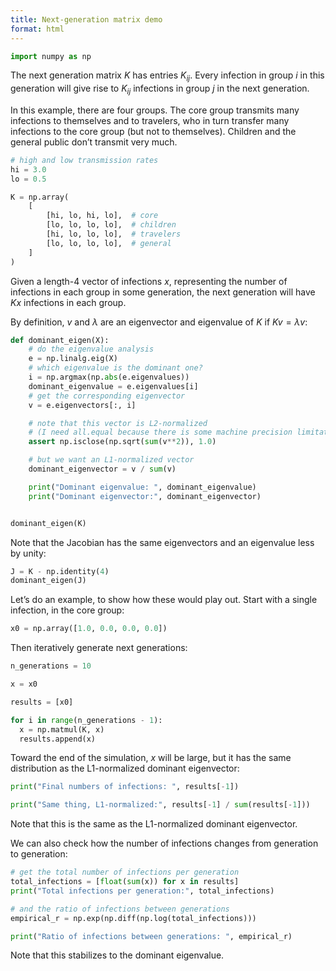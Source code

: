 ```yaml
---
title: Next-generation matrix demo
format: html
---
```


```python
import numpy as np
```

The next generation matrix $K$ has entries $K_{ij}$. Every infection in group $i$ in this generation will give rise to $K_{ij}$ infections in group $j$ in the next generation.

In this example, there are four groups. The core group transmits many infections to themselves and to travelers, who in turn transfer many infections to the core group (but not to themselves). Children and the general public don't transmit very much.

```python
# high and low transmission rates
hi = 3.0
lo = 0.5

K = np.array(
    [
        [hi, lo, hi, lo],  # core
        [lo, lo, lo, lo],  # children
        [hi, lo, lo, lo],  # travelers
        [lo, lo, lo, lo],  # general
    ]
)
```

Given a length-4 vector of infections $x$, representing the number of infections in each group in some generation, the next generation will have $Kx$ infections in each group.

By definition, $v$ and $\lambda$ are an eigenvector and eigenvalue of $K$ if $Kv = \lambda v$:

```python
def dominant_eigen(X):
    # do the eigenvalue analysis
    e = np.linalg.eig(X)
    # which eigenvalue is the dominant one?
    i = np.argmax(np.abs(e.eigenvalues))
    dominant_eigenvalue = e.eigenvalues[i]
    # get the corresponding eigenvector
    v = e.eigenvectors[:, i]

    # note that this vector is L2-normalized
    # (I need all.equal because there is some machine precision limitation)
    assert np.isclose(np.sqrt(sum(v**2)), 1.0)

    # but we want an L1-normalized vector
    dominant_eigenvector = v / sum(v)

    print("Dominant eigenvalue: ", dominant_eigenvalue)
    print("Dominant eigenvector:", dominant_eigenvector)


dominant_eigen(K)
```

Note that the Jacobian has the same eigenvectors and an eigenvalue less by unity:

```python
J = K - np.identity(4)
dominant_eigen(J)
```

Let's do an example, to show how these would play out. Start with a single infection, in the core group:

```python
x0 = np.array([1.0, 0.0, 0.0, 0.0])
```

Then iteratively generate next generations:

```python
n_generations = 10

x = x0

results = [x0]

for i in range(n_generations - 1):
  x = np.matmul(K, x)
  results.append(x)
```

Toward the end of the simulation, $x$ will be large, but it has the same distribution as the L1-normalized dominant eigenvector:

```python
print("Final numbers of infections: ", results[-1])

print("Same thing, L1-normalized:", results[-1] / sum(results[-1]))
```

Note that this is the same as the L1-normalized dominant eigenvector.

We can also check how the number of infections changes from generation to generation:

```python
# get the total number of infections per generation
total_infections = [float(sum(x)) for x in results]
print("Total infections per generation:", total_infections)

# and the ratio of infections between generations
empirical_r = np.exp(np.diff(np.log(total_infections)))

print("Ratio of infections between generations: ", empirical_r)
```

Note that this stabilizes to the dominant eigenvalue.
